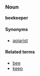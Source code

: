 ===Noun===
'''beekeeper'''

====Synonyms====
*[[apiarist]]

====Related terms====
*[[bee]]
*[[keep]]